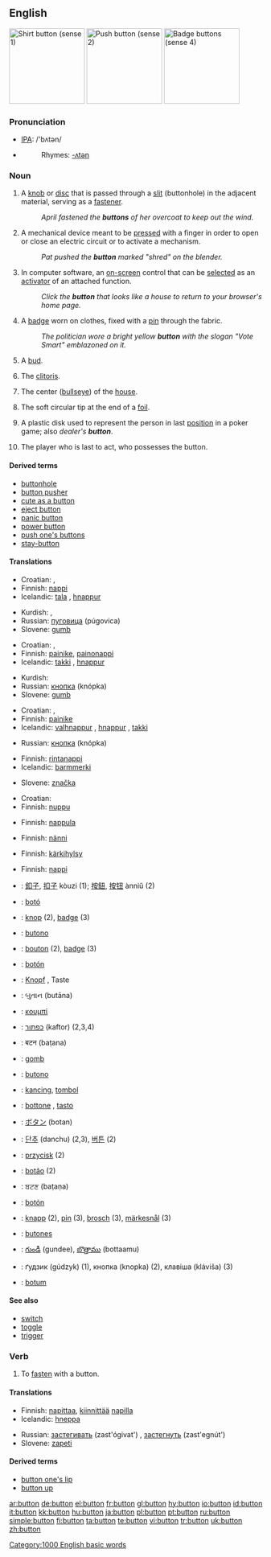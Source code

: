 {{wikipedia}}
==English==
[[Image:Shirt_button.jpg|thumb|right|150px|Shirt button (sense 1)]]
[[Image:Enter_button.jpg|thumb|right|150px|Push button (sense 2)]]
[[Image:Buttons_5a.jpg|thumb|right|150px|Badge buttons (sense 4)]]

===Pronunciation===
*[[IPA]]: /'bʌtən/
*{{audio|en-us-button.ogg|Audio (US)}}
*:Rhymes: [[Rhymes:English:-ʌtən|-ʌtən]]

===Noun===
{{en-noun}}

# A [[knob]] or [[disc]] that is passed through a [[slit]] (buttonhole) in the adjacent material, serving as a [[fastener]].
#:''April fastened the '''buttons''' of her overcoat to keep out the wind.''
# A mechanical device meant to be [[press]]ed with a finger in order to open or close an electric circuit or to activate a mechanism.
#:''Pat pushed the '''button''' marked "shred" on the blender.''
# {{computing}} In computer software, an [[on-screen]] control that can be [[select]]ed as an [[activator]] of an attached function.
#:''Click the '''button''' that looks like a house to return to your browser's home page.''
# A [[badge]] worn on clothes, fixed with a [[pin]] through the fabric.
#:''The politician wore a bright yellow '''button''' with the slogan "Vote Smart" emblazoned on it.''
# {{botany}} A [[bud]].
# {{slang}} The [[clitoris]].
# {{curling}} The center ([[bullseye]]) of the [[house]].
# {{fencing}} The soft circular tip at the end of a [[foil]].
# {{poker}} A plastic disk used to represent the person in last [[position]] in a poker game; also ''dealer's '''button'''''.
# {{poker}} The player who is last to act, who possesses the button.

====Derived terms====
*[[buttonhole]]
*[[button pusher]]
*[[cute as a button]]
*[[eject button]]
*[[panic button]]
*[[power button]]
*[[push one's buttons]]
*[[stay-button]]

====Translations====
{{trans-top|knob or small disc serving as a fastener}}
*Croatian: {{t|hr|gumb|m}}, {{t|hr|dugme|n}}
*Finnish: [[nappi]]
*Icelandic: [[tala]] {{f}}, [[hnappur]] {{m}}
{{trans-mid}}
*Kurdish: {{KUchar|[[دوگمه‌]]}}, {{KUchar|[[قۆپچه‌]]}}
*Russian: [[пуговица]] (púgovica) {{f}}
*Slovene: [[gumb]] {{m}}
{{trans-bottom}}

{{trans-top|a mechanical device meant to be pressed with a finger}}
*Croatian: {{t|hr|gumb|m}}, {{t|hr|dugme|n}}
*Finnish: [[painike]], [[painonappi]]
*Icelandic: [[takki]] {{n}}, [[hnappur]] {{m}}
{{trans-mid}}
*Kurdish: {{KUchar|[[دوگمه‌]]}}
*Russian: [[кнопка]] (knópka) {{f}}
*Slovene: [[gumb]] {{m}}
{{trans-bottom}}

{{trans-top|in computer software, an on-screen control that can be selected}}
*Croatian: {{t|hr|gumb|m}}, {{t|hr|dugme|n}}
*Finnish: [[painike]]
*Icelandic: [[valhnappur]] {{m}}, [[hnappur]] {{m}}, [[takki]] {{m}}
{{trans-mid}}
*Russian: [[кнопка]] (knópka) {{f}}
{{trans-bottom}}

{{trans-top|a badge worn on clothes}}
*Finnish: [[rintanappi]]
*Icelandic: [[barmmerki]] {{n}}
{{trans-mid}}
*Slovene: [[značka]] {{f}}
{{trans-bottom}}

{{trans-top|botany: a bud}}
*Croatian: {{t|hr|pupoljak|m}}
*Finnish: [[nuppu]]
{{trans-mid}}
{{trans-bottom}}

{{trans-top|slang: clitoris}}
<!-- Only slang expressions related to "button here", please! Other terms for clitoris go to the appropriate entry directly -->
*Finnish: [[nappula]]
{{trans-mid}}
{{trans-bottom}}

{{trans-top|curling: bullseye}}
*Finnish: [[nänni]]
{{trans-mid}}
{{trans-bottom}}

{{trans-top|fencing: a soft tip of the foil}}
*Finnish: [[kärkihylsy]]
{{trans-mid}}
{{trans-bottom}}

{{trans-top|poker: dealer's button}}
*Finnish: [[nappi]]
{{trans-mid}}
{{trans-bottom}}

{{checktrans-top}}
<!--added {{ttbc}}s here.-->
*{{ttbc|Chinese}}: [[釦子]], [[扣子]] kòuzi (1); [[按鈕]], [[按钮]]  ànniǔ (2)
*{{ttbc|Catalan}}: [[botó]]
*{{ttbc|Dutch}}: [[knop]] {{m}} (2), [[badge]] {{f}} (3)
*{{ttbc|Esperanto}}: [[butono]]
*{{ttbc|French}}: [[bouton]] {{m}} (2), [[badge]] {{m}} (3)
*{{ttbc|Galician}}: [[botón]]
*{{ttbc|German}}: [[Knopf]] {{m}}, Taste
*{{ttbc|Gujarati}}: બુતાન (butāna)
*{{ttbc|Greek}}: [[κουμπί]] {{n}}
*{{ttbc|Hebrew}}: [[כפתור]] (kaftor) {{m}} (2,3,4)
*{{ttbc|Hindi}}: बटन (baṭana)
*{{ttbc|Hungarian}}: [[gomb]]
*{{ttbc|Ido}}: [[butono]]
*{{ttbc|Indonesian}}: [[kancing]], [[tombol]]
*{{ttbc|Italian}}: [[bottone]] {{m}}, [[tasto]] {{m}}
*{{ttbc|Japanese}}: [[ボタン]] (botan)
*{{ttbc|Korean}}: [[단추]] (danchu) (2,3), [[버튼]] (2)
*{{ttbc|Polish}}: [[przycisk]] {{m}} (2)
*{{ttbc|Portuguese}}: [[botão]] {{m}} (2)
*{{ttbc|Punjabi}}: ਬਟਣ (baṭaṇa)
*{{ttbc|Spanish}}: [[botón]]
*{{ttbc|Swedish}}: [[knapp]] (2), [[pin]] (3), [[brosch]] (3), [[märkesnål]] (3)
*{{ttbc|Tagalog}}: [[butones]]
*{{ttbc|Telugu}}: [[గుండీ]] (gundee), [[బొత్తాము]] (bottaamu)
*{{ttbc|Ukrainian}}: ґудзик (gúdzyk) {{m}} (1), кнопка (knopka) {{f}} (2), клавіша (kláviša) {{f}} (3)
*{{ttbc|Welsh}}: [[botum]]
{{trans-bottom}}

====See also====
*[[switch]]
*[[toggle]]
*[[trigger]]

===Verb===
{{en-verb}}

# {{transitive}} To [[fasten]] with a button.

====Translations====
{{trans-top|to fasten with a button}}
*Finnish: [[napittaa]], [[kiinnittää]] [[nappi|napilla]] 
*Icelandic: [[hneppa]]
{{trans-mid}}
*Russian: [[застегивать]] (zast'ógivat') {{impf}}, [[застегнуть]] (zast'egnút') {{pf}}
*Slovene: [[zapeti]]
{{trans-bottom}}

====Derived terms====
*[[button one's lip]]
*[[button up]]

[[Category:1000 English basic words]]

[[ar:button]]
[[de:button]]
[[el:button]]
[[fr:button]]
[[gl:button]]
[[hy:button]]
[[io:button]]
[[id:button]]
[[it:button]]
[[kk:button]]
[[hu:button]]
[[ja:button]]
[[pl:button]]
[[pt:button]]
[[ru:button]]
[[simple:button]]
[[fi:button]]
[[ta:button]]
[[te:button]]
[[vi:button]]
[[tr:button]]
[[uk:button]]
[[zh:button]]